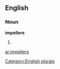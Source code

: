 ==English==

===Noun===
'''impellers'''

# {{plural of|[[impeller]]}}

[[Category:English plurals]]

[[ar:impellers]]